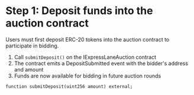 # Step 1: Deposit funds into the auction contract

Users must first deposit ERC-20 tokens into the auction contract to participate in bidding.

1. Call `submitDeposit()` on the IExpressLaneAuction contract
2. The contract emits a DepositSubmitted event with the bidder's address and amount
3. Funds are now available for bidding in future auction rounds

```solidity
function submitDeposit(uint256 amount) external;
```
